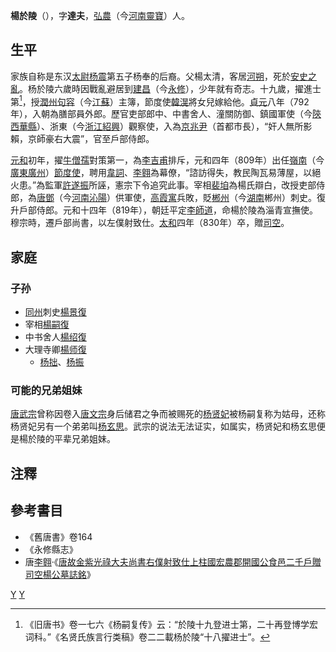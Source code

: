 '''楊於陵'''（{{bd|753年||830年|catIdx=Y}}），字'''達夫'''，[[弘農|弘農]]（今[[河南|河南]][[靈寶|靈寶]]）人。

==生平==

家族自称是东汉[[太尉|太尉]][[杨震|杨震]]第五子杨奉的后裔。父楊太清，客居[[河朔|河朔]]，死於[[安史之亂|安史之亂]]。杨於陵六歲時因戰亂避居到[[建昌|建昌]]（今[[永修|永修]]），少年就有奇志。十九歲，擢進士第<ref>《旧唐书》卷一七六《杨嗣复传》云：“於陵十九登进士第，二十再登博学宏词科。”《名贤氏族言行类稿》卷二二載杨於陵“十八擢进士”。</ref>，授[[潤州|潤州]][[句容|句容]]（今[[江蘇|江蘇]]）主簿，節度使[[韓滉|韓滉]]將女兒嫁給他。[[贞元_(唐朝)|貞元]]八年（792年），入朝為膳部員外郎。歷官吏部郎中、中書舍人、潼關防御、鎮國軍使（今[[陝西|陝西]][[華縣|華縣]]）、浙東（今[[浙江|浙江]][[紹興|紹興]]）觀察使，入為[[京兆尹|京兆尹]]（首都市長），“奸人無所影賴，京師豪右大震”，官至戶部侍郎。

[[元和_(唐朝)|元和]]初年，擢[[牛僧孺|牛僧孺]]對策第一，為[[李吉甫|李吉甫]]排斥，元和四年（809年）出任[[嶺南|嶺南]]（今[[廣東|廣東]][[廣州|廣州]]）[[節度使|節度使]]，聘用[[韋詞|韋詞]]、[[李翱|李翱]]為幕僚，“諮訪得失，教民陶瓦易薄屋，以絕火患。”為監軍[[許遂振|許遂振]]所誣，憲宗下令追究此事。宰相[[裴垍|裴垍]]為楊氏辯白，改授吏部侍郎，為[[唐鄧|唐鄧]]（今[[河南|河南]][[沁陽|沁陽]]）供軍使，[[高霞寓|高霞寓]]兵敗，貶[[郴州|郴州]]（今[[湖南|湖南]]郴州）刺史。復升戶部侍郎。元和十四年（819年），朝廷平定[[李師道|李師道]]，命楊於陵為淄青宣撫使。穆宗時，遷戶部尚書，以左僕射致仕。[[太和_(唐朝)|太和]]四年（830年）卒，贈[[司空|司空]]。

==家庭==
===子孙===
*[[同州|同州]]刺史[[楊景復|楊景復]]
*宰相[[楊嗣復|楊嗣復]]
*中书舍人[[楊绍復|楊绍復]]
*大理寺卿[[楊师復|楊师復]]
**[[杨拙|杨拙]]、[[杨振|杨振]]

===可能的兄弟姐妹===
[[唐武宗|唐武宗]]曾称因卷入[[唐文宗|唐文宗]]身后储君之争而被赐死的[[楊賢妃_(唐文宗)|杨贤妃]]被杨嗣复称为姑母，还称杨贤妃另有一个弟弟叫[[杨玄思|杨玄思]]。武宗的说法无法证实，如属实，杨贤妃和杨玄思便是楊於陵的平辈兄弟姐妹。

==注釋==
{{reflist}}

==參考書目==
* 《舊唐書》卷164
* 《永修縣志》
* 唐[[李翱|李翱]]‧《[[s:唐故金紫光祿大夫尚書右僕射致仕上柱國宏農郡開國公食邑二千戶贈司空楊公墓誌銘|唐故金紫光祿大夫尚書右僕射致仕上柱國宏農郡開國公食邑二千戶贈司空楊公墓誌銘]]》

[[Category:唐朝政治人物|Y]]
[[Category:楊姓|Y]]